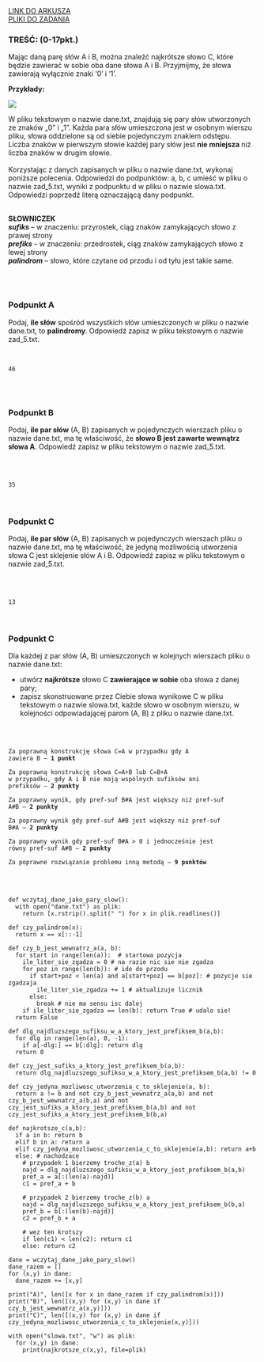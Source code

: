 
<div className="box_link"><a className="link  link_materials" target="_blank" href="https://cke.gov.pl/images/_EGZAMIN_MATURALNY_OD_2015/Arkusze_egzaminacyjne/2009/informatyka/PR_2.pdf">LINK DO ARKUSZA</a>
<br/>
<a className="link  link_materials" href="https://cke.gov.pl/images/_EGZAMIN_MATURALNY_OD_2015/Arkusze_egzaminacyjne/2009/informatyka/Dane_pr.rar"> PLIKI DO ZADANIA</a>

<br/>
</div>

### TREŚĆ: (0-17pkt.)
Mając daną parę słów A i B, można znaleźć najkrótsze słowo C, które będzie zawierać
w sobie oba dane słowa A i B. Przyjmijmy, że słowa zawierają wyłącznie znaki ‘0’ i ‘1’.

<b>Przykłady:</b>

![](https://i.imgur.com/vfziuVr.png)

W pliku tekstowym o nazwie dane.txt, znajdują się pary słów utworzonych ze znaków „0”
i „1”. Każda para słów umieszczona jest w osobnym wierszu pliku, słowa oddzielone są
od siebie pojedynczym znakiem odstępu.<br/>
Liczba znaków w pierwszym słowie każdej pary słów jest <b>nie mniejsza</b> niż liczba znaków
w drugim słowie.<br/><br/>
Korzystając z danych zapisanych w pliku o nazwie dane.txt, wykonaj poniższe polecenia.
Odpowiedzi do podpunktów: a, b, c umieść w pliku o nazwie zad_5.txt, wyniki
z podpunktu d w pliku o nazwie slowa.txt. Odpowiedzi poprzedź literą oznaczającą dany
podpunkt. 
<br/><br/>

<b>SŁOWNICZEK<br/></b>
<b><i>sufiks</i></b> – w znaczeniu: przyrostek, ciąg znaków zamykających słowo z prawej strony <br/>
<b><i>prefiks</i></b> – w znaczeniu: przedrostek, ciąg znaków zamykających słowo z lewej strony <br/>
<b><i>palindrom</i></b> – słowo, które czytane od przodu i od tyłu jest takie same.

<br/><br/>

### Podpunkt A
Podaj, <b>ile słów</b> spośród wszystkich słów umieszczonych w pliku o nazwie
dane.txt, to <b>palindromy</b>. Odpowiedź zapisz w pliku tekstowym o nazwie
zad_5.txt. 

<br/>
<Dropdown title="ODPOWIEDŹ">
<Code>
46
</Code>
</Dropdown>

<br/><br/>

### Podpunkt B
Podaj, <b>ile par słów</b> (A, B) zapisanych w pojedynczych wierszach pliku o nazwie
dane.txt, ma tę właściwość, że <b>słowo B jest zawarte wewnątrz słowa A</b>.
Odpowiedź zapisz w pliku tekstowym o nazwie zad_5.txt. 

<br/>
<br/>
<Dropdown title="ODPOWIEDŹ">
<Code>
35
</Code>
</Dropdown>
<br/><br/>

### Podpunkt C
Podaj, <b>ile par słów</b> (A, B) zapisanych w pojedynczych wierszach pliku o nazwie
dane.txt, ma tę właściwość, że jedyną możliwością utworzenia słowa C jest
sklejenie słów A i B. Odpowiedź zapisz w pliku tekstowym o nazwie zad_5.txt. 

<br/>
<br/>
<Dropdown title="ODPOWIEDŹ">
<Code>
13
</Code>
</Dropdown>
<br/><br/>

### Podpunkt C
Dla każdej z par słów (A, B) umieszczonych w kolejnych wierszach pliku o nazwie
dane.txt:
- utwórz <b>najkrótsze</b> słowo C <b>zawierające w sobie</b> oba słowa z danej pary;
- zapisz skonstruowane przez Ciebie słowa wynikowe C w pliku tekstowym
o nazwie slowa.txt, każde słowo w osobnym wierszu, w kolejności
odpowiadającej parom (A, B) z pliku o nazwie dane.txt.

<br/>
<br/>
<Dropdown title="ODPOWIEDŹ">
<Code>
Za poprawną konstrukcję słowa C=A w przypadku gdy A
zawiera B – <b>1 punkt</b><br/>
Za poprawną konstrukcję słowa C=A+B lub C=B+A
w przypadku, gdy A i B nie mają wspólnych sufiksów ani
prefiksów – <b>2 punkty</b><br/>
Za poprawny wynik, gdy pref-suf B#A jest większy niż pref-suf
A#B – <b>2 punkty</b><br/>
Za poprawny wynik gdy pref-suf A#B jest większy niż pref-suf
B#A – <b>2 punkty</b><br/>
Za poprawny wynik gdy pref-suf B#A > 0 i jednocześnie jest
równy pref-suf A#B – <b>2 punkty</b><br/>
Za poprawne rozwiązanie problemu inną metodą – <b>9 punktów</b>
</Code>
</Dropdown>

<br/><br/>
<Dropdown title="PRZYKŁADOWE ROZWIĄZANIE CAŁEGO ZADANIA">

```
def wczytaj_dane_jako_pary_slow():
  with open("dane.txt") as plik:
    return [x.rstrip().split(" ") for x in plik.readlines()]

def czy_palindrom(x):
  return x == x[::-1]

def czy_b_jest_wewnatrz_a(a, b):
  for start in range(len(a)):  # startowa pozycja
    ile_liter_sie_zgadza = 0 # na razie nic sie nie zgadza
    for poz in range(len(b)): # ide do przodu
      if start+poz < len(a) and a[start+poz] == b[poz]: # pozycje sie zgadzaja
        ile_liter_sie_zgadza += 1 # aktualizuje licznik
      else:
        break # nie ma sensu isc dalej
    if ile_liter_sie_zgadza == len(b): return True # udalo sie!
  return False

def dlg_najdluzszego_sufiksu_w_a_ktory_jest_prefiksem_b(a,b):
  for dlg in range(len(a), 0, -1):
    if a[-dlg:] == b[:dlg]: return dlg
  return 0

def czy_jest_sufiks_a_ktory_jest_prefiksem_b(a,b):
  return dlg_najdluzszego_sufiksu_w_a_ktory_jest_prefiksem_b(a,b) != 0

def czy_jedyna_mozliwosc_utworzenia_c_to_sklejenie(a, b):
  return a != b and not czy_b_jest_wewnatrz_a(a,b) and not czy_b_jest_wewnatrz_a(b,a) and not czy_jest_sufiks_a_ktory_jest_prefiksem_b(a,b) and not czy_jest_sufiks_a_ktory_jest_prefiksem_b(b,a)

def najkrotsze_c(a,b):
  if a in b: return b
  elif b in a: return a
  elif czy_jedyna_mozliwosc_utworzenia_c_to_sklejenie(a,b): return a+b
  else: # nachodzace
    # przypadek 1 bierzemy troche_z(a) b
    najd = dlg_najdluzszego_sufiksu_w_a_ktory_jest_prefiksem_b(a,b)
    pref_a = a[:(len(a)-najd)]
    c1 = pref_a + b

    # przypadek 2 bierzemy troche_z(b) a
    najd = dlg_najdluzszego_sufiksu_w_a_ktory_jest_prefiksem_b(b,a)
    pref_b = b[:(len(b)-najd)]
    c2 = pref_b + a

    # wez ten krotszy
    if len(c1) < len(c2): return c1
    else: return c2
 
dane = wczytaj_dane_jako_pary_slow()
dane_razem = [] 
for (x,y) in dane:
  dane_razem += [x,y]

print("A)", len([x for x in dane_razem if czy_palindrom(x)]))
print("B)", len([(x,y) for (x,y) in dane if czy_b_jest_wewnatrz_a(x,y)]))
print("C)", len([(x,y) for (x,y) in dane if czy_jedyna_mozliwosc_utworzenia_c_to_sklejenie(x,y)]))

with open("slowa.txt", "w") as plik:
  for (x,y) in dane:
    print(najkrotsze_c(x,y), file=plik)
```

</Dropdown>



